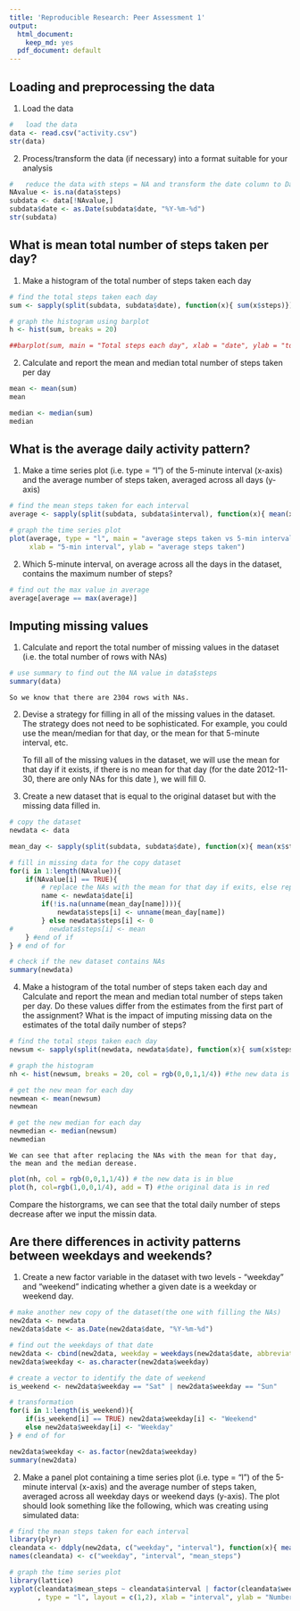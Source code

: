 ```yaml
---
title: 'Reproducible Research: Peer Assessment 1'
output:
  html_document:
    keep_md: yes
  pdf_document: default
---
```



## Loading and preprocessing the data

1. Load the data
```r

#   load the data
data <- read.csv("activity.csv")
str(data)
```
2. Process/transform the data (if necessary) into a format suitable for your analysis

```r
#   reduce the data with steps = NA and transform the date column to Date class
NAvalue <- is.na(data$steps)
subdata <- data[!NAvalue,]
subdata$date <- as.Date(subdata$date, "%Y-%m-%d")
str(subdata)

```


## What is mean total number of steps taken per day?
1. Make a histogram of the total number of steps taken each day
```r

# find the total steps taken each day
sum <- sapply(split(subdata, subdata$date), function(x){ sum(x$steps)})

# graph the histogram using barplot
h <- hist(sum, breaks = 20)

##barplot(sum, main = "Total steps each day", xlab = "date", ylab = "total steps")

```

2. Calculate and report the mean and median total number of steps taken per day
```r
mean <- mean(sum)
mean

median <- median(sum)
median

```
## What is the average daily activity pattern?
1. Make a time series plot (i.e. type = "l") of the 5-minute interval (x-axis) and the average number of steps taken, averaged across all days (y-axis)

```r

# find the mean steps taken for each interval
average <- sapply(split(subdata, subdata$interval), function(x){ mean(x$steps)})

# graph the time series plot
plot(average, type = "l", main = "average steps taken vs 5-min interval", 
     xlab = "5-min interval", ylab = "average steps taken")

```


2. Which 5-minute interval, on average across all the days in the dataset, contains the maximum number of steps?
```r
# find out the max value in average
average[average == max(average)]

```



## Imputing missing values

1. Calculate and report the total number of missing values in the dataset (i.e. the total number of rows with NAs)

```r
# use summary to find out the NA value in data$steps
summary(data)

```
    So we know that there are 2304 rows with NAs.

2. Devise a strategy for filling in all of the missing values in the dataset. The strategy does not need to be sophisticated. For example, you could use the mean/median for that day, or the mean for that 5-minute interval, etc.
    
    To fill all of the missing values in the dataset, we will use the mean for that day if it exists, if there is no mean for that day (for the date 2012-11-30, there are only NAs for this date ), we will fill 0.
    
3. Create a new dataset that is equal to the original dataset but with the missing data filled in.

```r
# copy the dataset
newdata <- data

mean_day <- sapply(split(subdata, subdata$date), function(x){ mean(x$steps)})

# fill in missing data for the copy dataset
for(i in 1:length(NAvalue)){
    if(NAvalue[i] == TRUE){
        # replace the NAs with the mean for that day if exits, else replace with 0 
        name <- newdata$date[i]
        if(!is.na(unname(mean_day[name]))){
            newdata$steps[i] <- unname(mean_day[name])
        } else newdata$steps[i] <- 0 
#         newdata$steps[i] <- mean
    } #end of if     
} # end of for

# check if the new dataset contains NAs
summary(newdata)

```


4. Make a histogram of the total number of steps taken each day and Calculate and report the mean and median total number of steps taken per day. Do these values differ from the estimates from the first part of the assignment? What is the impact of imputing missing data on the estimates of the total daily number of steps?

```r

# find the total steps taken each day
newsum <- sapply(split(newdata, newdata$date), function(x){ sum(x$steps)})

# graph the histogram
nh <- hist(newsum, breaks = 20, col = rgb(0,0,1,1/4)) #the new data is in blue

# get the new mean for each day
newmean <- mean(newsum)
newmean

# get the new median for each day
newmedian <- median(newsum)
newmedian

```
    We can see that after replacing the NAs with the mean for that day, the mean and the median derease.
    
    
```r
plot(nh, col = rgb(0,0,1,1/4)) # the new data is in blue
plot(h, col=rgb(1,0,0,1/4), add = T) #the original data is in red

```

Compare the historgrams, we can see that the total daily number of steps decrease after we input the missin data. 


## Are there differences in activity patterns between weekdays and weekends?
1. Create a new factor variable in the dataset with two levels - "weekday" and "weekend" indicating whether a given date is a weekday or weekend day.

```r

# make another new copy of the dataset(the one with filling the NAs)
new2data <- newdata
new2data$date <- as.Date(new2data$date, "%Y-%m-%d")

# find out the weekdays of that date
new2data <- cbind(new2data, weekday = weekdays(new2data$date, abbreviate = TRUE))
new2data$weekday <- as.character(new2data$weekday)

# create a vector to identify the date of weekend
is_weekend <- new2data$weekday == "Sat" | new2data$weekday == "Sun"

# transformation
for(i in 1:length(is_weekend)){
    if(is_weekend[i] == TRUE) new2data$weekday[i] <- "Weekend"
    else new2data$weekday[i] <- "Weekday"
} # end of for

new2data$weekday <- as.factor(new2data$weekday)
summary(new2data)


```


2. Make a panel plot containing a time series plot (i.e. type = "l") of the 5-minute interval (x-axis) and the average number of steps taken, averaged across all weekday days or weekend days (y-axis). The plot should look something like the following, which was creating using simulated data:
```r

# find the mean steps taken for each interval
library(plyr)
cleandata <- ddply(new2data, c("weekday", "interval"), function(x){ mean(x$steps)})
names(cleandata) <- c("weekday", "interval", "mean_steps")

# graph the time series plot
library(lattice)
xyplot(cleandata$mean_steps ~ cleandata$interval | factor(cleandata$weekday)
       , type = "l", layout = c(1,2), xlab = "interval", ylab = "Number of steps")

```
